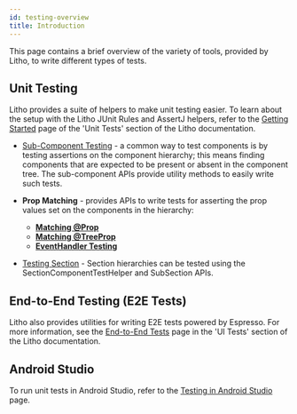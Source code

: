 ```yaml
---
id: testing-overview
title: Introduction
---
```


This page contains a brief overview of the variety of tools, provided by Litho, to write different types of tests.

## Unit Testing

Litho provides a suite of helpers to make unit testing easier. To learn about the setup with the Litho JUnit Rules and AssertJ helpers, refer to the [Getting Started](unit-testing.mdx) page of the 'Unit Tests' section of the Litho documentation.

* [Sub-Component Testing](subcomponent-testing.mdx) - a common way to test components is by testing assertions on the component hierarchy; this means finding components that are expected to be present or absent in the component tree. The sub-component APIs provide utility methods to easily write such tests.

* **Prop Matching** - provides APIs to write tests for asserting the prop values set on the components in the hierarchy:

  * [**Matching @Prop**](prop-matching.mdx)
  * [**Matching @TreeProp**](testing-treeprops.mdx)
  * [**EventHandler Testing**](event-handler-testing.mdx)

* [Testing Section](sections-testing.md) - Section hierarchies can be tested using the SectionComponentTestHelper and SubSection APIs.

## End-to-End Testing (E2E Tests)

Litho also provides utilities for writing E2E tests powered by Espresso. For more information, see the [End-to-End Tests](espresso-testing.mdx) page in the 'UI Tests' section of the Litho documentation.

## Android Studio

To run unit tests in Android Studio, refer to the [Testing in Android Studio](tests-in-android-studio.mdx) page.
